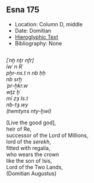## Esna 175 {-}  
  
- Location: Column D, middle  
- Date: Domitian  
- [Hieroglyphic Text](https://www.ifao.egnet.net/uploads/publications/enligne/Temples-Esna002.pdf#page=364){target="_blank"}  
- Bibliography: None  
  
<style>  
  .col2 {  
    columns: 2 300px;         /* number of columns and width in pixels*/  
    -webkit-columns: 2 300px; /* chrome, safari */  
    -moz-columns: 2 300px;    /* firefox */  
    -webkit-column-break-inside: avoid;  
    -page-break-inside: avoid;  
    -break-inside: avoid;  
  }  
  
</style>  
  
<div class="col2">  
  
*[ʿnḫ nṯr nfr]  *  
*ỉwʿ n Rʿ  *  
*pẖr-ns.t n nb ḥḥ  *  
*nb srḫ   *  
*ʿpr-ẖkr.w  *  
*wṯz ḫʿ*   
   *mỉ zȝ Is.t  *  
*nb-tȝ.wy  *  
*(twmtyns nty-ḫwỉ) *  
   
[Live the good god],  
heir of Re,  
successor of the Lord of Millions,  
lord of the *serekh*,  
fitted with regalia,  
who wears the crown   
   like the son of Isis,  
Lord of the Two Lands,  
(Domitian Augustus)  
  
</div>
